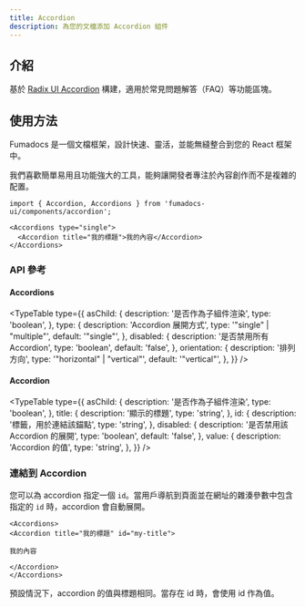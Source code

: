 ```yaml
---
title: Accordion
description: 為您的文檔添加 Accordion 組件
---
```


## 介紹

基於 [Radix UI Accordion](https://www.radix-ui.com/docs/primitives/components/accordion) 構建，適用於常見問題解答（FAQ）等功能區塊。

## 使用方法

<Accordions type="single">
<Accordion title="什麼是 Fumadocs？" id="what-is-fumadocs">

Fumadocs 是一個文檔框架，設計快速、靈活，並能無縫整合到您的 React 框架中。

</Accordion>
<Accordion title="我們喜歡什麼？">

我們喜歡簡單易用且功能強大的工具，能夠讓開發者專注於內容創作而不是複雜的配置。

</Accordion>
</Accordions>

```mdx
import { Accordion, Accordions } from 'fumadocs-ui/components/accordion';

<Accordions type="single">
  <Accordion title="我的標題">我的內容</Accordion>
</Accordions>
```

### API 參考

#### Accordions

<TypeTable
  type={{
    asChild: {
      description: '是否作為子組件渲染',
      type: 'boolean',
    },
    type: {
      description: 'Accordion 展開方式',
      type: '"single" | "multiple"',
      default: '"single"',
    },
    disabled: {
      description: '是否禁用所有 Accordion',
      type: 'boolean',
      default: 'false',
    },
    orientation: {
      description: '排列方向',
      type: '"horizontal" | "vertical"',
      default: '"vertical"',
    },
  }}
/>

#### Accordion

<TypeTable
  type={{
    asChild: {
      description: '是否作為子組件渲染',
      type: 'boolean',
    },
    title: {
      description: '顯示的標題',
      type: 'string',
    },
    id: {
      description: '標籤，用於連結該錨點',
      type: 'string',
    },
    disabled: {
      description: '是否禁用該 Accordion 的展開',
      type: 'boolean',
      default: 'false',
    },
    value: {
      description: 'Accordion 的值',
      type: 'string',
    },
  }}
/>

### 連結到 Accordion

您可以為 accordion 指定一個 `id`。當用戶導航到頁面並在網址的雜湊參數中包含指定的 `id` 時，accordion 會自動展開。

```mdx
<Accordions>
<Accordion title="我的標題" id="my-title">

我的內容

</Accordion>
</Accordions>
```

預設情況下，accordion 的值與標題相同。當存在 id 時，會使用 id 作為值。

